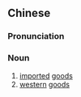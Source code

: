 {{also|洋货}}
==Chinese==
{{zh-forms|s=洋货}}

===Pronunciation===
{{zh-pron
|m=yánghuò
|cat=n
}}

===Noun===
{{zh-noun}}

# [[imported]] [[good]]s
# [[western]] [[good]]s